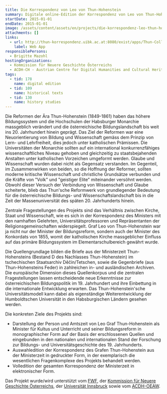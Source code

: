 ```yaml
---
title: Die Korrespondenz von Leo von Thun-Hohenstein
summary: Digitale online-Edition der Korrespondenz von Leo von Thun-Hohenstein
startDate: 2015-01-01
endDate: 2015-01-01
image: /assets/content/assets/en/projects/die-korrespondenz-leo-thun-hohenstein/thun-hohenstein_leo_von_1811-1888_neu2.png
attachments: []
links:
  - url: http://thun-korrespondenz.uibk.ac.at:8080/exist/apps/Thun-Collection/pages/thun.html
    label: Web App
responsiblePersons:
  - Brigitte Mazohl
hostingOrganizations:
  - Kommission für Neuere Geschichte Österreichs
  - ACDH-CH - Austrian Centre for Digital Humanities and Cultural Heritage
tags:
  - tid: 178
    name: digital edition
  - tid: 109
    name: historical texts
  - tid: 130
    name: history studies
---
```

Die Reformen der Ära Thun-Hohenstein (1849-1861) haben das höhere Bildungssystem und die Hochschulen der Habsburger Monarchie massgeblich verändert und die österreichische Bildungslandschaft bis weit ins 20. Jahrhundert hinein geprägt. Das Ziel der Reformen war eine Neuorientierung von Bildung und Wissenschaft gemäss dem Prinzip von Lern- und Lehrfreiheit, dies jedoch unter katholischen Prämissen. Die Universitäten der Monarchie sollten auf ein international konkurrenzfähiges wissenschaftliches Niveau gehoben und gleichzeitig zu staatsbejahenden Anstalten unter katholischen Vorzeichen umgeformt werden. Glaube und Wissenschaft wurden dabei nicht als Gegensatz verstanden. Im Gegenteil, im Zusammenwirken von beiden, so die Hoffnung der Reformer, sollten moderne kritische Wissenschaft und christliche Grundsätze verbunden und die Kräfte von "Volk" und "geistiger Elite" miteinander versöhnt werden. Obwohl dieser Versuch der Verbindung von Wissenschaft und Glaube scheiterte, blieb das Thun'sche Reformwerk von grundlegender Bedeutung für die österreichische Bildungs- und Wissen­schaftslandschaft bis in die Zeit der Massenuniversität des späten 20. Jahrhunderts hinein.

Zentrale Fragestellungen des Projekts sind das Verhältnis zwischen Kirche, Staat und Wissenschaft, wie es sich in der Korrespondenz des Ministers mit den namhaften Gelehrten, Universitätsprofessoren und Repräsentanten der Religionsgemeinschaften widerspiegelt. Graf Leo von Thun-Hohenstein war ja nicht nur der Minister der Bildungsreform, sondern auch der Minister des Konkordats von 1855, womit der katholischen Kirche massgeblicher Einfluss auf das primäre Bildungssystem im Elementarschulbereich gewährt wurde.

Die Quellengrundlage bilden die Briefe aus der Ministerzeit Thun-Hohensteins (Bestand D des Nachlasses Thun-Hohenstein) im tschechischen Staatsarchiv Děčín/Tetschen, sowie die Gegenbriefe (aus Thun-Hohensteins Feder) in zahlreichen in- und ausländischen Archiven. Die europäische Dimension dieses Quellenkorpus und die zentralen Fragestellungen lassen entscheidende neue Erkenntnisse zur österreichischen Bildungspolitik im 19. Jahrhundert und ihre Einbettung in die internationale Entwicklung erwarten. Das Thun-Hohenstein'sche Universitätsmodell kann dabei als eigenständige Weiterentwicklung der Humboldtschen Universität in den Habsburgischen Ländern gesehen werden.

Die konkreten Ziele des Projekts sind:

*   Darstellung der Person und Amtszeit von Leo Graf Thun-Hohenstein als Minister für Kultus und Unterricht und seiner Bildungsre­form in monographischer Form auf der Basis der erschlossenen Quellen und eingebunden in den natio­nalen und internationalen Stand der Forschung zur Bildungs- und Universitätsgeschichte des 19. Jahrhunderts.
*   Auswahledition der Korrespondenz des Grafen Thun-Hohenstein aus der Ministerzeit in gedruckter Form, in der exemplarisch die wesentlichen Fragenkomplexe des Projekts behandelt werden.
*   Volledition der gesamten Korrespondenz der Ministerzeit in elektronischer Form.

Das Projekt wurde/wird unterstützt vom [FWF](https://www.fwf.ac.at/), der [Kommission für Neuere Geschichte Österreichs](http://www.oesterreichische-geschichte.at/), der [Universität Innsbruck](http://www.uibk.ac.at/) sowie vom [ACDH-OEAW](http://www.oeaw.ac.at/acdh/).
